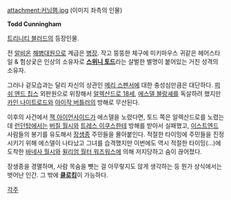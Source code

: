 attachment:커닝햄.jpg
(이미지 좌측의 인물)

'''Todd Cunningham'''

[[트리니티 블러드]]의 등장인물. 

전 [[알비온]] [[해병대]]원으로 계급은 [[병장]]. 작고 뚱뚱한 체구에 미키마우스 귀같은 헤어스타일 & 험상궃은 인상의 소유자로 '''[[스위니 토드]]'''라는 살벌한 별명이 붙어있는 거친 성격의 소유자. 

그러나 겉모습과는 달리 자신의 상관인 [[메리 스펜서]]에 대한 충성심만큼은 대단하다. [[피쉬 앤드 칩스]] 외판원으로 위장해서 [[알렉산드로 18세]], [[에스델 블랑셰]]를 독살하려 했지만 [[카인 나이트로드]]와 [[아이작 버틀러]]의 방해로 무산된다.

이후의 사건에서 [[잭 아이언사이드]]가 에스델을 노렸다면, 토드 쪽은 알렉산드로를 노렸는데 [[런던탑]]에서는 [[버질 월시]]와 [[트레스 이쿠스]]한테 방해를 받아서 실패했고, [[이스트엔드]] 사람들의 봉기를 유도해서 [[장생종]] 주민들을 몰아붙인다. 적절한 타이밍에 주민들을 진정시키기 위해 에스델이 나타났고 그녀를 습격했지만 이번에도 역시 적절한 타이밍(…)에 도착한 [[바네사 월시]]와 [[윌리엄 월터 워즈워스]]에 의해 저지당하고 숨이 끊어졌다. 

장생종을 경멸하며, 사람 목숨을 뺏는 걸 아무렇지도 않게 생각하는 등 뭔가 상식에서는 벗어난 인간. 그 밖에 '''[[클로킹]]'''이 가능하다. 

[[각주]]

